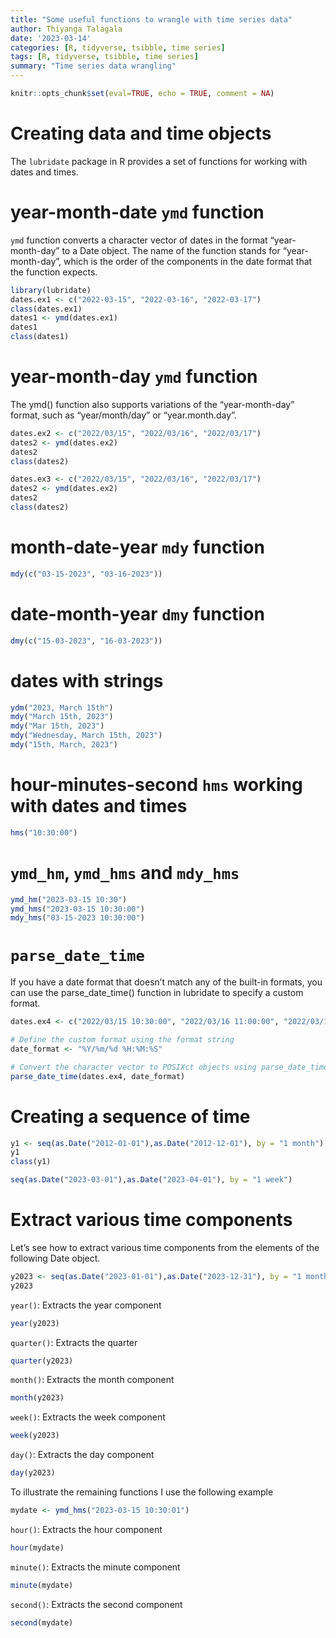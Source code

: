 ```yaml
---
title: "Some useful functions to wrangle with time series data"
author: Thiyanga Talagala
date: '2023-03-14'
categories: [R, tidyverse, tsibble, time series]
tags: [R, tidyverse, tsibble, time series]
summary: "Time series data wrangling"
---
```


```r
knitr::opts_chunk$set(eval=TRUE, echo = TRUE, comment = NA)
```

# Creating data and time objects

The `lubridate`  package in R provides a set of functions for working with dates and times. 

# year-month-date `ymd` function

`ymd` function converts a character vector of dates in the format "year-month-day" to a Date object. The name of the function stands for "year-month-day", which is the order of the components in the date format that the function expects. 

```r
library(lubridate)
dates.ex1 <- c("2022-03-15", "2022-03-16", "2022-03-17")
class(dates.ex1)
dates1 <- ymd(dates.ex1)
dates1
class(dates1)

```

# year-month-day `ymd` function

The ymd() function also supports variations of the "year-month-day" format, such as "year/month/day" or "year.month.day". 

```r
dates.ex2 <- c("2022/03/15", "2022/03/16", "2022/03/17")
dates2 <- ymd(dates.ex2)
dates2
class(dates2)
```



```r
dates.ex3 <- c("2022/03/15", "2022/03/16", "2022/03/17")
dates2 <- ymd(dates.ex2)
dates2
class(dates2)
```

# month-date-year `mdy` function

```r
mdy(c("03-15-2023", "03-16-2023"))

```

# date-month-year `dmy` function

```r
dmy(c("15-03-2023", "16-03-2023"))
```

# dates with strings

```r
ydm("2023, March 15th")
mdy("March 15th, 2023")
mdy("Mar 15th, 2023")
mdy("Wednesday, March 15th, 2023")
mdy("15th, March, 2023")
```

# hour-minutes-second `hms` working with dates and times

```r
hms("10:30:00")
```

# `ymd_hm`, `ymd_hms` and `mdy_hms`

```r
ymd_hm("2023-03-15 10:30")
ymd_hms("2023-03-15 10:30:00")
mdy_hms("03-15-2023 10:30:00")
```


#  `parse_date_time`

If you have a date format that doesn't match any of the built-in formats, you can use the parse_date_time() function in lubridate to specify a custom format.

```r
dates.ex4 <- c("2022/03/15 10:30:00", "2022/03/16 11:00:00", "2022/03/17 12:15:00")

# Define the custom format using the format string
date_format <- "%Y/%m/%d %H:%M:%S"

# Convert the character vector to POSIXct objects using parse_date_time()
parse_date_time(dates.ex4, date_format)


```



# Creating a sequence of time

```r
y1 <- seq(as.Date("2012-01-01"),as.Date("2012-12-01"), by = "1 month")
y1
class(y1)
```

```r
seq(as.Date("2023-03-01"),as.Date("2023-04-01"), by = "1 week")
```



# Extract various time components

Let's see how to extract various time components from the elements of the following Date object.

```r
y2023 <- seq(as.Date("2023-01-01"),as.Date("2023-12-31"), by = "1 month")
y2023
```

`year()`: Extracts the year component 

```r
year(y2023)
```

`quarter()`: Extracts the quarter 

```r
quarter(y2023)
```

`month()`: Extracts the month component 

```r
month(y2023)
```

`week()`: Extracts the week component 

```r
week(y2023)
```


`day()`: Extracts the day component 

```r
day(y2023)
```


To illustrate the remaining functions I use the following example

```r
mydate <- ymd_hms("2023-03-15 10:30:01")
```

`hour()`: Extracts the hour component

```r
hour(mydate)
```


`minute()`: Extracts the minute component 

```r
minute(mydate)
```

`second()`: Extracts the second component 

```r
second(mydate)
```

